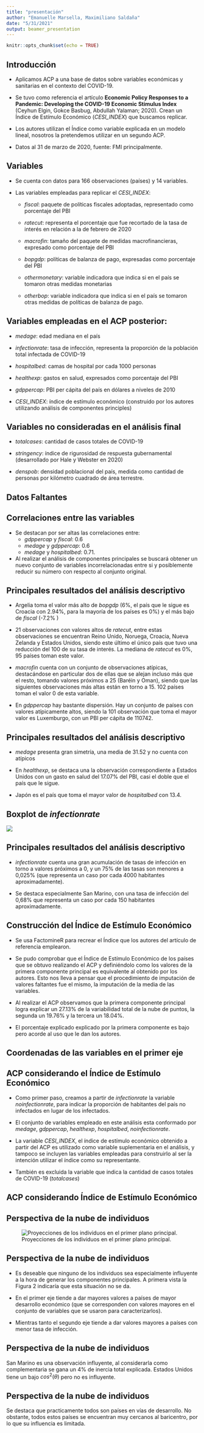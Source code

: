 ```yaml
---
title: "presentación"
author: "Emanuelle Marsella, Maximiliano Saldaña"
date: "5/31/2021"
output: beamer_presentation
---
```


```r
knitr::opts_chunk$set(echo = TRUE)
```


## Introducción

* Aplicamos ACP a una base de datos sobre variables económicas y sanitarias en el contexto del COVID-19. 

* Se tuvo como referencia el artículo **Economic Policy Responses to a Pandemic: Developing the COVID-19 Economic Stimulus Index** (Ceyhun Elgin, Gokce Basbug, Abdullah Yalaman; 2020). Crean un Índice de Estímulo Económico (*CESI_INDEX*) que buscamos replicar.

* Los autores utilizan el Índice como variable explicada en un modelo lineal, nosotros la pretendemos utilizar en un segundo ACP.

* Datos al 31 de marzo de 2020, fuente: FMI principalmente.

## Variables

* Se cuenta con datos para 166 observaciones (países) y 14 variables. 

* Las variables empleadas para replicar el *CESI_INDEX*:

  * *fiscal*: paquete de políticas fiscales adoptadas, representado como porcentaje del PBI

  * *ratecut*: representa el porcentaje que fue recortado de la tasa de interés en relación a la de febrero de 2020

  * *macrofin*: tamaño del paquete de medidas macrofinancieras, expresado como porcentaje del PBI

  * *bopgdp*: políticas de balanza de pago, expresadas como porcentaje del PBI

  * *othermonetary*: variable indicadora que indica si en el país se tomaron otras medidas monetarias

  * *otherbop*: variable indicadora que indica si en el país se tomaron otras medidas de políticas de balanza de pago.

## Variables empleadas en el ACP posterior:

  * *medage*: edad mediana en el país

  * *infectionrate*: tasa de infección, representa la proporción de la población total infectada de COVID-19

  * *hospitalbed*: camas de hospital por cada 1000 personas

  * *healthexp*: gastos en salud, expresados como porcentaje del PBI

  * *gdppercap*: PBI per cápita del país en dólares a niveles de 2010

  * *CESI_INDEX*: índice de estímulo económico (construido por los autores utilizando análisis de componentes principles)


## Variables no consideradas en el análisis final

* *totalcases*: cantidad de casos totales de COVID-19

* *stringency*: índice de rigurosidad de respuesta gubernamental (desarrollado por Hale y Webster en 2020)


* *denspob*: densidad poblacional del país, medida como cantidad de personas por kilómetro cuadrado de área terrestre.

## Datos Faltantes

\begin{table}[H]
\centering
\begin{tabular}{rll}
  \hline
 & Variable & Datos faltantes \\ 
  \hline
1 & totalcases & 15 \\ 
  2 & medage & 20 \\ 
  3 & gdppercap & 23 \\ 
  4 & healthexp & 20 \\ 
  5 & hospitalbed & 19 \\ 
  6 & stringency & 93 \\ 
  7 & infectionrate & 22 \\ 
   \hline
\end{tabular}
\caption{Tabla de cantidad de observaciones faltables para las variables.} 
\end{table}

## Correlaciones entre las variables

* Se destacan por ser altas las correlaciones entre: 
  * *gdppercap* y *fiscal*: 0.6 
  * *medage* y *gdppercap*:  0.6 
  * *medage* y *hospitalbed*: 0.71. 
  
* Al realizar el análisis de componentes principales se buscará obtener un nuevo conjunto de variables incorrelacionadas entre si y posiblemente reducir su número con respecto al conjunto original.

## Principales resultados del análisis descriptivo

* Argelia toma el valor más alto de *bopgdp* (6%, el país que le sigue es Croacia con 2.94%, para la mayoría de los países es 0%) y el más bajo de *fiscal* (-7.2% ) 

* 21 observaciones con valores altos de *ratecut*, entre estas observaciones se encuentran Reino Unido, Noruega, Croacia, Nueva Zelanda y Estados Unidos, siendo este último el único país que tuvo una reducción del 100 de su tasa de interés. La mediana de *ratecut* es 0%, 95 países toman este valor.

* *macrofin* cuenta con un conjunto de observaciones atípicas, destacándose en particular dos de ellas que se alejan incluso más que el resto, tomando valores próximos a 25 (Baréin y Oman), siendo que las siguientes observaciones más altas están en torno a 15. 102 países toman el valor 0 de esta variable.

* En *gdppercap* hay bastante dispersión. Hay un conjunto de países con valores atípicamente altos, siendo la 101 observación que toma el mayor valor es Luxemburgo, con un PBI per cápita de 110742.

## Principales resultados del análisis descriptivo

* *medage* presenta gran simetría, una media de  31.52  y no cuenta con atípicos

* En *healthexp*, se destaca una la observación correspondiente a Estados Unidos con un gasto en salud del 17.07% del PBI, casi el doble que el país que le sigue.

*  Japón es el país que toma el mayor valor de *hospitalbed* con 13.4. 


## Boxplot de *infectionrate*


![](boxinfrate.png)

## Principales resultados del análisis descriptivo

* *infectionrate* cuenta una gran acumulación de tasas de infección en torno a valores próximos a 0, y un 75% de las tasas son menores a 0,025% (que representa un caso por cada 4000 habitantes aproximadamente). 

* Se destaca especialmente San Marino, con una tasa de infección del 0,68% que representa un caso por cada 150 habitantes aproximadamente.  

## Construcción del Índice de Estímulo Económico 

* Se usa FactomineR para recrear el Índice que los autores del artículo de referencia emplearon.

* Se pudo comprobar que el Índice de Estímulo Económico de los países que se obtuvo realizando el ACP y definiéndolo como los valores de la primera componente principal es equivalente al obtenido por los autores. Esto nos lleva a pensar que el procedimiento de imputación de valores faltantes fue el mismo, la imputación de la media de las variables.

* Al realizar el ACP observamos que la primera componente principal logra explicar un 27.13% de la variabilidad total de la nube de puntos, la segunda un 19.76% y la tercera un 18.04%.

* El porcentaje explicado explicado por la primera componente es bajo pero acorde al uso que le dan los autores.


## Coordenadas de las variables en el primer eje

\begin{table}[H]
\centering
\begin{tabular}{lr}
  \hline
Variable & Correlación \\ 
  \hline
fiscal & 0.74 \\ 
  ratecut & 0.50 \\ 
  macrofin & 0.71 \\ 
  bopgdp & -0.21 \\ 
  othermonetary & 0.50 \\ 
  otherbop & -0.21 \\ 
   \hline
\end{tabular}
\caption{Correlación de cada variable con el índice de estímulo económico.} 
\end{table}

## ACP considerando el Índice de Estímulo Económico

* Como primer paso, creamos a partir de *infectionrate* la variable *noinfectionrate*, para indicar la proporción de habitantes del país no infectados en lugar de los infectados.

* El conjunto de variables empleado en este análisis esta conformado por *medage*, *gdppercap*, *healthexp*, *hospitalbed*, *noinfectionrate*. 

* La variable *CESI_INDEX*, el índice de estímulo económico obtenido a partir del ACP es utilizado como variable suplementaria en el análisis, y tampoco se incluyen las variables empleadas para construirlo al ser la intención utilizar el índice como su representante. 

* También es excluida la variable que indica la cantidad de casos totales de COVID-19 (*totalcases*)

## ACP considerando Índice de Estímulo Económico

\begin{table}[H]
\centering
\begin{tabular}{rrrr}
  \hline
 & Valor propio & \% de varianza & \% acumulado de varianza \\ 
  \hline
comp 1 & 2.67 & 53.32 & 53.32 \\ 
  comp 2 & 0.97 & 19.45 & 72.77 \\ 
  comp 3 & 0.67 & 13.49 & 86.26 \\ 
  comp 4 & 0.48 & 9.56 & 95.81 \\ 
  comp 5 & 0.21 & 4.19 & 100.00 \\ 
   \hline
\end{tabular}
\caption{Valores propios asociados a las componentes principales y porcentajes de inercia de cada uno.} 
\end{table}

## Perspectiva de la nube de individuos

![Proyecciones de los individuos en el primer plano principal.](acpinds.png)

## Perspectiva de la nube de individuos

* Es deseable que ninguno de los individuos sea especialmente influyente a la hora de generar los componentes principales. A primera vista la Figura 2 indicaría que esta situación no se da.

* En el primer eje tiende a dar mayores valores a países de mayor desarrollo económico (que se corresponden con valores mayores en el conjunto de variables que se usaron para caracterizarlos). 

* Mientras tanto el segundo eje tiende a dar valores mayores a países con menor tasa de infección.


## Perspectiva de la nube de individuos

\begin{table}[H]
\centering
\begin{tabular}{rlrr}
  \hline
 & País & cos2\_plano & norma \\ 
  \hline
130 & San Marino & 0.67 & 9.69 \\ 
  92 & Luxembourg & 0.85 & 6.64 \\ 
  79 & Japan & 0.90 & 5.55 \\ 
  160 & United States & 0.47 & 4.94 \\ 
  146 & Switzerland & 0.95 & 4.92 \\ 
  70 & Iceland & 0.94 & 4.83 \\ 
  116 & Norway & 0.73 & 4.46 \\ 
  140 & South Korea & 0.77 & 4.05 \\ 
  59 & Germany & 0.97 & 3.91 \\ 
  14 & Belarus & 0.64 & 3.69 \\ 
   \hline
\end{tabular}
\caption{Observaciones con las 10 mayores normas y $cos^2(\theta)$ .}
\end{table}

San Marino es una observación influyente, al considerarla como complementaria se gana un 4% de inercia total explicada. Estados Unidos tiene un bajo $cos^2(\theta)$ pero no es influyente.

## Perspectiva de la nube de individuos

\begin{table}[H]
\centering
\begin{tabular}{rlrr}
  \hline
 & País & cos2\_plano & norma \\ 
  \hline
84 & Kuwait & 0.01 & 1.64 \\ 
  10 & Bahamas & 0.06 & 0.65 \\ 
  21 & Botswana & 0.06 & 0.00 \\ 
  26 & Burundi & 0.06 & 0.00 \\ 
  27 & Cabo Verde & 0.06 & 0.00 \\ 
  36 & Congo, R & 0.06 & 0.00 \\ 
  38 & Cote Ivory & 0.06 & 0.00 \\ 
  45 & Ecuador & 0.06 & 0.00 \\ 
  51 & Eswatini & 0.06 & 0.00 \\ 
  64 & Guinea Bissau & 0.06 & 0.00 \\ 
   \hline
\end{tabular}
\caption{Observaciones con los 10 menores $cos^2(\theta)$ y sus normas.} 
\end{table}

Se destaca que practicamente todos son países en vías de desarrollo. No obstante, todos estos países se encuentran muy cercanos al baricentro, por lo que su influencia es limitada.
